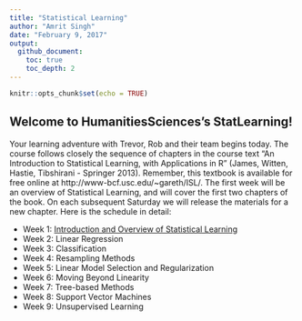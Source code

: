 ```yaml
---
title: "Statistical Learning"
author: "Amrit Singh"
date: "February 9, 2017"
output:
  github_document:
    toc: true
    toc_depth: 2
---
```


```r
knitr::opts_chunk$set(echo = TRUE)
```

## Welcome to HumanitiesSciences's StatLearning!

Your learning adventure with Trevor, Rob and their team begins today.
The course follows closely the sequence of chapters in the course text "An Introduction to Statistical Learning, with Applications in R" (James, Witten, Hastie, Tibshirani - Springer 2013). Remember, this textbook is available for free online at http://www-bcf.usc.edu/~gareth/ISL/.
The first week will be an overview of Statistical Learning, and will cover the first two chapters of the book. On each subsequent Saturday we will release the materials for a new chapter. Here is the schedule in detail:

  * Week 1: [Introduction and Overview of Statistical Learning](https://github.com/singha53/MOOC/blob/master/StatLearn/chapters1.2.md)
  * Week 2: Linear Regression
  * Week 3: Classification
  * Week 4: Resampling Methods 
  * Week 5: Linear Model Selection and Regularization
  * Week 6: Moving Beyond Linearity
  * Week 7: Tree-based Methods
  * Week 8: Support Vector Machines
  * Week 9: Unsupervised Learning

